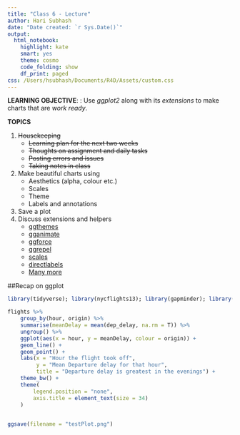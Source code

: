 ```yaml
---
title: "Class 6 - Lecture"
author: Hari Subhash
date: "Date created: `r Sys.Date()`"
output:
  html_notebook:
    highlight: kate
    smart: yes
    theme: cosmo
    code_folding: show
    df_print: paged
css: /Users/hsubhash/Documents/R4D/Assets/custom.css
---
```

**LEARNING OBJECTIVE**: : Use *ggplot2* along with its *extensions* to make charts that are *work ready*.

**TOPICS**

1. ~~Housekeeping~~
    + ~~Learning plan for the next two weeks~~
    + ~~Thoughts on assignment and daily tasks~~
    + ~~Posting errors and issues~~
    + ~~Taking notes in class~~
2. Make beautiful charts using
    + Aesthetics (alpha, colour etc.)
    + Scales
    + Theme
    + Labels and annotations
3. Save a plot
4. Discuss extensions and helpers
    + [ggthemes](https://yutannihilation.github.io/allYourFigureAreBelongToUs/ggthemes/)
    + [gganimate](https://gganimate.com/)
    + [ggforce](https://www.data-imaginist.com/2019/the-ggforce-awakens-again/)
    + [ggrepel](https://github.com/slowkow/ggrepel)
    + [scales](https://scales.r-lib.org/)
    + [directlabels](http://directlabels.r-forge.r-project.org/)
    + [Many more](https://www.ggplot2-exts.org/gallery/)


##Recap on ggplot

```r
library(tidyverse); library(nycflights13); library(gapminder); library(ggthemes)

flights %>% 
    group_by(hour, origin) %>% 
    summarise(meanDelay = mean(dep_delay, na.rm = T)) %>% 
    ungroup() %>% 
    ggplot(aes(x = hour, y = meanDelay, colour = origin)) +
    geom_line() +
    geom_point() +
    labs(x = "Hour the flight took off",
         y = "Mean Departure delay for that hour",
         title = "Departure delay is greatest in the evenings") +
    theme_bw() +
    theme(
        legend.position = "none",
        axis.title = element_text(size = 34)
    )
    

ggsave(filename = "testPlot.png")

```

    



